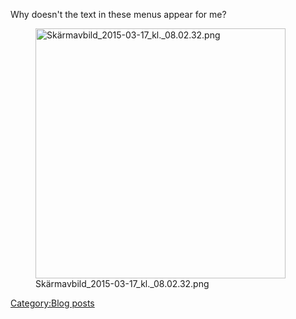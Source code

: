 Why doesn't the text in these menus appear for me?

[[File:Skärmavbild_2015-03-17_kl._08.02.32.png|thumb|400px]]
[[Category:Blog posts]]